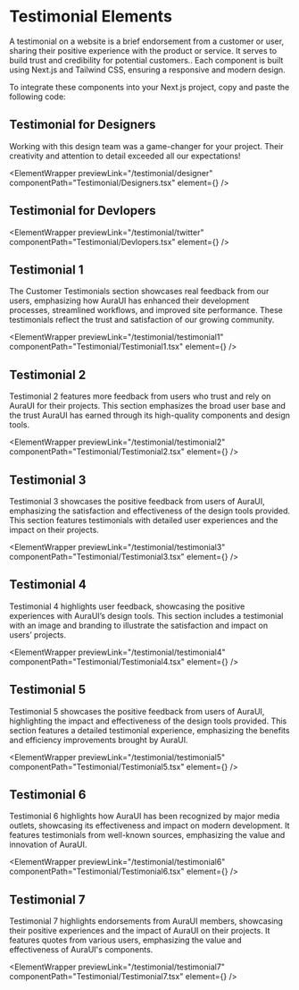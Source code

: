 
# Testimonial Elements

A testimonial on a website is a brief endorsement from a customer or user, sharing their positive experience with the product or service. It serves to build trust and credibility for potential customers.. Each component is built using Next.js and Tailwind CSS, ensuring a responsive and modern design.

To integrate these components into your Next.js project, copy and paste the following code:

## Testimonial for Designers

Working with this design team was a game-changer for your project. Their creativity and attention to detail exceeded all our expectations!

<ElementWrapper
  previewLink="/testimonial/designer"
  componentPath="Testimonial/Designers.tsx"
  element={<Designers />}
/>

## Testimonial for Devlopers

<ElementWrapper
  previewLink="/testimonial/twitter"
  componentPath="Testimonial/Devlopers.tsx"
  element={<Devlopers />}
/>

## Testimonial 1

The Customer Testimonials section showcases real feedback from our users, emphasizing how AuraUI has enhanced their development processes, streamlined workflows, and improved site performance. These testimonials reflect the trust and satisfaction of our growing community.

<ElementWrapper
  previewLink="/testimonial/testimonial1"
  componentPath="Testimonial/Testimonial1.tsx"
  element={<Testimonial1 />}
/>

## Testimonial 2

Testimonial 2 features more feedback from users who trust and rely on AuraUI for their projects. This section emphasizes the broad user base and the trust AuraUI has earned through its high-quality components and design tools.

<ElementWrapper
  previewLink="/testimonial/testimonial2"
  componentPath="Testimonial/Testimonial2.tsx"
  element={<Testimonial2 />}
/>

## Testimonial 3

Testimonial 3 showcases the positive feedback from users of AuraUI, emphasizing the satisfaction and effectiveness of the design tools provided. This section features testimonials with detailed user experiences and the impact on their projects.

<ElementWrapper
  previewLink="/testimonial/testimonial3"
  componentPath="Testimonial/Testimonial3.tsx"
  element={<Testimonial3 />}
/>

## Testimonial 4

Testimonial 4 highlights user feedback, showcasing the positive experiences with AuraUI’s design tools. This section includes a testimonial with an image and branding to illustrate the satisfaction and impact on users’ projects.

<ElementWrapper
  previewLink="/testimonial/testimonial4"
  componentPath="Testimonial/Testimonial4.tsx"
  element={<Testimonial4 />}
/>

## Testimonial 5

Testimonial 5 showcases the positive feedback from users of AuraUI, highlighting the impact and effectiveness of the design tools provided. This section features a detailed testimonial experience, emphasizing the benefits and efficiency improvements brought by AuraUI.

<ElementWrapper
  previewLink="/testimonial/testimonial5"
  componentPath="Testimonial/Testimonial5.tsx"
  element={<Testimonial5 />}
/>

## Testimonial 6

Testimonial 6 highlights how AuraUI has been recognized by major media outlets, showcasing its effectiveness and impact on modern development. It features testimonials from well-known sources, emphasizing the value and innovation of AuraUI.

<ElementWrapper
  previewLink="/testimonial/testimonial6"
  componentPath="Testimonial/Testimonial6.tsx"
  element={<Testimonial6 />}
/>

## Testimonial 7

Testimonial 7 highlights endorsements from AuraUI members, showcasing their positive experiences and the impact of AuraUI on their projects. It features quotes from various users, emphasizing the value and effectiveness of AuraUI's components.

<ElementWrapper
  previewLink="/testimonial/testimonial7"
  componentPath="Testimonial/Testimonial7.tsx"
  element={<Testimonial7 />}
/>
